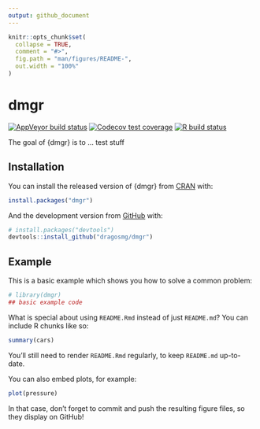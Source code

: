 ```yaml
---
output: github_document
---
```


<!-- README.md is generated from README.Rmd. Please edit that file -->

```r
knitr::opts_chunk$set(
  collapse = TRUE,
  comment = "#>",
  fig.path = "man/figures/README-",
  out.width = "100%"
)
```

# dmgr

<!-- badges: start -->
[![AppVeyor build status](https://ci.appveyor.com/api/projects/status/github/dragosmg/dmgr?branch=master&svg=true)](https://ci.appveyor.com/project/dragosmg/dmgr)
[![Codecov test coverage](https://codecov.io/gh/dragosmg/dmgr/branch/master/graph/badge.svg)](https://codecov.io/gh/dragosmg/dmgr?branch=master)
[![R build status](https://github.com/dragosmg/dmgr/workflows/R-CMD-check/badge.svg)](https://github.com/dragosmg/dmgr)
<!-- badges: end -->

The goal of {dmgr} is to ... test stuff

## Installation

You can install the released version of {dmgr} from [CRAN](https://CRAN.R-project.org) with:

``` r
install.packages("dmgr")
```

And the development version from [GitHub](https://github.com/) with:

``` r
# install.packages("devtools")
devtools::install_github("dragosmg/dmgr")
```
## Example

This is a basic example which shows you how to solve a common problem:

```r
# library(dmgr)
## basic example code
```

What is special about using `README.Rmd` instead of just `README.md`? You can include R chunks like so:

```r
summary(cars)
```

You'll still need to render `README.Rmd` regularly, to keep `README.md` up-to-date.

You can also embed plots, for example:

```r
plot(pressure)
```

In that case, don't forget to commit and push the resulting figure files, so they display on GitHub!
